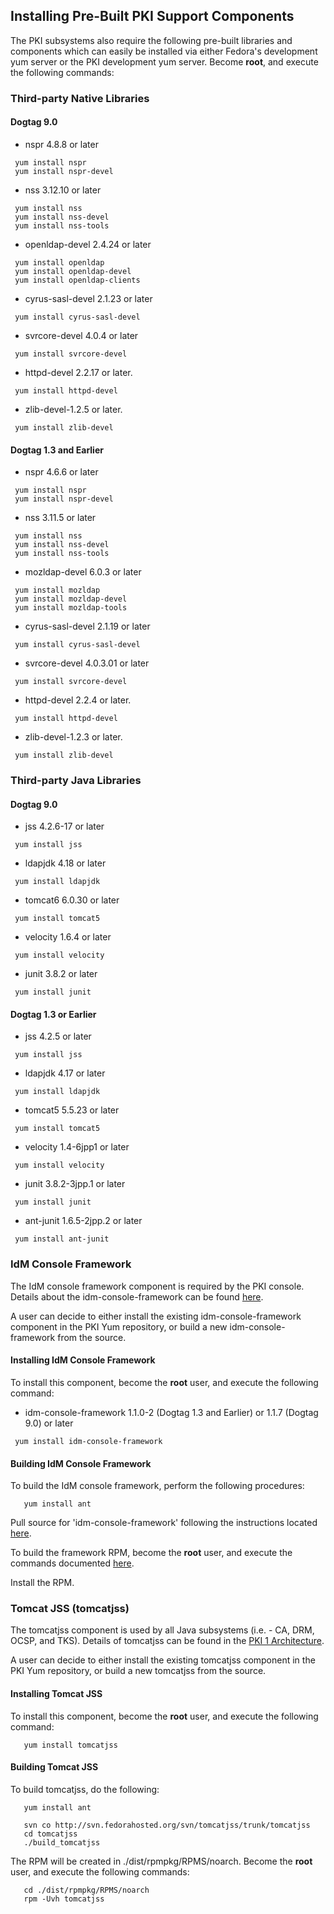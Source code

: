== Installing Pre-Built PKI Support Components ==

The PKI subsystems also require the following pre-built libraries and components which can easily be installed via either Fedora's development yum server or the PKI development yum server. Become '''root''', and execute the following commands:

===  Third-party Native Libraries ===
==== Dogtag 9.0 ====
* nspr 4.8.8 or later
  yum install nspr
  yum install nspr-devel
* nss 3.12.10 or later
  yum install nss
  yum install nss-devel
  yum install nss-tools
* openldap-devel 2.4.24 or later
  yum install openldap
  yum install openldap-devel
  yum install openldap-clients
* cyrus-sasl-devel 2.1.23 or later
  yum install cyrus-sasl-devel
* svrcore-devel 4.0.4 or later
  yum install svrcore-devel
* httpd-devel 2.2.17 or later. 
  yum install httpd-devel
* zlib-devel-1.2.5 or later.
  yum install zlib-devel

==== Dogtag 1.3 and Earlier ====
* nspr 4.6.6 or later
  yum install nspr
  yum install nspr-devel
* nss 3.11.5 or later
  yum install nss
  yum install nss-devel
  yum install nss-tools
* mozldap-devel 6.0.3 or later
  yum install mozldap
  yum install mozldap-devel
  yum install mozldap-tools
* cyrus-sasl-devel 2.1.19 or later
  yum install cyrus-sasl-devel
* svrcore-devel 4.0.3.01 or later
  yum install svrcore-devel
* httpd-devel 2.2.4 or later. 
  yum install httpd-devel
* zlib-devel-1.2.3 or later.
  yum install zlib-devel

=== Third-party Java Libraries ===
==== Dogtag 9.0 ====
* jss 4.2.6-17 or later
  yum install jss
* ldapjdk 4.18 or later
  yum install ldapjdk
* tomcat6 6.0.30 or later
  yum install tomcat5
* velocity 1.6.4 or later
  yum install velocity
* junit 3.8.2 or later
  yum install junit
==== Dogtag 1.3 or Earlier ====
* jss 4.2.5 or later
  yum install jss
* ldapjdk 4.17 or later
  yum install ldapjdk
* tomcat5 5.5.23 or later
  yum install tomcat5
* velocity 1.4-6jpp1 or later
  yum install velocity
* junit 3.8.2-3jpp.1 or later
  yum install junit
* ant-junit 1.6.5-2jpp.2 or later
  yum install ant-junit

=== IdM Console Framework ===

The IdM console framework component is required by the PKI console.  Details about the idm-console-framework can be found [http://directory.fedoraproject.org/wiki/BuildingConsole here].

A user can decide to either install the existing idm-console-framework component in the PKI Yum repository, or build a new idm-console-framework from the source.

==== Installing IdM Console Framework ====

To install this component, become the '''root''' user, and execute the following command:

* idm-console-framework 1.1.0-2 (Dogtag 1.3 and Earlier) or 1.1.7 (Dogtag 9.0) or later

  yum install idm-console-framework

==== Building IdM Console Framework ====

To build the IdM console framework, perform the following procedures:

    yum install ant

Pull source for 'idm-console-framework' following the instructions located [http://directory.fedoraproject.org/wiki/Source here].

To build the framework RPM, become the '''root''' user, and execute the commands documented [http://directory.fedoraproject.org/wiki/BuildingConsole#Building_the_Console_Framework_.28idm-console-framework.29 here].

Install the RPM.

=== Tomcat JSS (tomcatjss) ===

The tomcatjss component is used by all Java subsystems (i.e. - CA, DRM, OCSP, and TKS). Details of tomcatjss can be found in the [[PKI 1 Architecture]].

A user can decide to either install the existing tomcatjss component in the PKI Yum repository, or build a new tomcatjss from the source.

==== Installing Tomcat JSS ====

To install this component, become the '''root''' user, and execute the following command:

    yum install tomcatjss

==== Building Tomcat JSS ====

To build tomcatjss, do the following:

    yum install ant

    svn co <nowiki>http://svn.fedorahosted.org/svn/tomcatjss/trunk/tomcatjss</nowiki>
    cd tomcatjss
    ./build_tomcatjss

The RPM will be created in ./dist/rpmpkg/RPMS/noarch.  Become the '''root''' user, and execute the following commands:

    cd ./dist/rpmpkg/RPMS/noarch
    rpm -Uvh tomcatjss